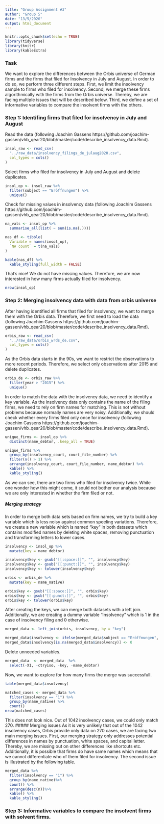 ```yaml
---
title: "Group Assignment #3"
author: "Group 5"
date: "13/5/2020"
output: html_document
---
```


```r
knitr::opts_chunk$set(echo = TRUE)
library(tidyverse)
library(knitr)
library(kableExtra)
```

### Task
We want to explore the differences between the Orbis universe of German firms and the firms that filed for Insolvency in July and August. In order to do so, we perform three different steps. First, we limit the insolvency sample to firms who filed for insolvency. Second, we merge these firms algorithmically with the firms from the Orbis universe. Thereby, we are facing multiple issues that will be described below. Third, we define a set of informative variables to compare the insolvent firms with the others. 

### Step 1: Identifing firms that filed for insolvency in July and August
Read the data (following Joachim Gassens https://github.com/joachim-gassen/vhb_qear20/blob/master/code/describe_insolvency_data.Rmd).

```r
insol_raw <- read_csv(
  "../raw_data/insolvency_filings_de_julaug2020.csv",
  col_types = cols()
)
```

Select firms who filed for insolvency in July and August and delete duplicates.

```r
insol_op <- insol_raw %>% 
  filter(subject == "Eröffnungen") %>% 
  unique()
```

Check for missing values in insolvency data (following Joachim Gassens https://github.com/joachim-gassen/vhb_qear20/blob/master/code/describe_insolvency_data.Rmd).

```r
na_vals <- insol_op %>%
  summarise_all(list( ~ sum(is.na(.))))

nas_df <- tibble(
  Variable = names(insol_op),
  `NA count` = t(na_vals)
)

kable(nas_df) %>% 
  kable_styling(full_width = FALSE)
```

That's nice! We do not have missing values. Therefore, we are now interested in how many firms actually filed for insolvency.

```r
nrow(insol_op)
```

### Step 2: Merging insolvency data with data from orbis universe

After having identified all firms that filed for insolvency, we want to merge them with the Orbis data. Therefore, we first need to load the data (following Joachim Gassens https://github.com/joachim-gassen/vhb_qear20/blob/master/code/describe_insolvency_data.Rmd).

```r
orbis_raw <- read_csv(
  "../raw_data/orbis_wrds_de.csv",
  col_types = cols()
)
```

As the Orbis data starts in the 90s, we want to restrict the observations to more recent periods. Therefore, we select only observations after 2015 and delete duplicates.

```r
orbis_de <- orbis_raw %>%
  filter(year > "2015") %>%
  unique()
```

In order to match the data with the insolvency data, we need to identify a key variable. As the insolvency data only contains the name of the filing firms, we need to rely on firm names for matching. This is not without problems because normally names are very noisy. Additionally, we should check whether every firms filed only once for insolvency (following Joachim Gassens https://github.com/joachim-gassen/vhb_qear20/blob/master/code/describe_insolvency_data.Rmd).

```r
unique_firms <- insol_op %>%
  distinct(name_debtor, .keep_all = TRUE)

unique_firms %>%
  group_by(insolvency_court, court_file_number) %>%
  filter(n() > 1) %>%
  arrange(insolvency_court, court_file_number, name_debtor) %>%
  kable() %>%
  kable_styling()
```
As we can see, there are two firms who filed for insolvency twice. While one wonder how this might come, it sould not bother our analysis because we are only interested in whether the firm filed or not. 

##### Merging strategy
In order to merge both data sets based on firm names, we try to build a key variable which is less noisy against common speeling variations. Therefore, we create a new variable which is named "key" in both datasets which contains modified names by deleting white spaces, removing punctuation and transforming letters to lower cases.

```r
insolvency <- insol_op %>%
  mutate(key = name_debtor)

insolvency$key <- gsub("[[:space:]]", "", insolvency$key)
insolvency$key <- gsub("[[:punct:]]", "", insolvency$key)
insolvency$key <- tolower(insolvency$key)       

orbis <- orbis_de %>%
  mutate(key = name_native)

orbis$key <- gsub("[[:space:]]", "", orbis$key)
orbis$key <- gsub("[[:punct:]]", "", orbis$key)
orbis$key <- tolower(orbis$key) 
```

After creating the keys, we can merge both datasets with a left join. Additionally, we are creating a dummy variable "insolvency" which is 1 in the case of insolvency filing and 0 otherwise.
```r
merged_data <- left_join(orbis, insolvency, by = "key")

merged_data$insolvency <- ifelse(merged_data$subject == "Eröffnungen", 1, 0)
merged_data$insolvency[is.na(merged_data$insolvency)] <- 0
```

Delete unneeded variables.
```r
merged_data  <- merged_data  %>%
  select(-X1, -ctryiso, -key, -name_debtor)
```

Now, we want to explore for how many firms the merge was successfull.
```r
table(merged_data$insolvency)
```
```r
matched_cases <- merged_data %>%
  filter(insolvency == "1") %>%
  group_by(name_native) %>%
  count()
nrow(matched_cases)
```

This does not look nice. Out of 1042 insolvency cases, we could only match 270. 
##### Merging issues
As it is very unlikely that out of the 1042 insolvency cases, Orbis provide only data on 270 cases, we are facing two main merging issues. First, our merging strategy only addresses potential differences in names by punctuation, white spaces, and capital letter. Thereby, we are missing out on other differences like shortcuts etc. Additionally, it is possible that firms do have same names which means that we cannot differentiate who of them filed for insolvency. The second issue is illustrated by the following table.

```r
merged_data %>%
  filter(insolvency == "1") %>%
  group_by(name_native)%>%
  count() %>%
  arrange(desc(n))%>%
  kable() %>%
  kable_styling()
```

### Step 3: Informative variables to compare the insolvent firms with solvent firms. 
